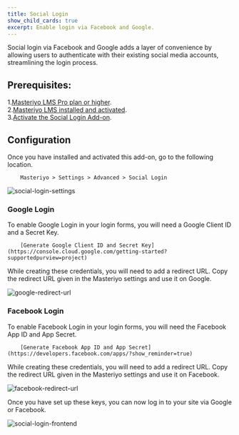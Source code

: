 ```yaml
---
title: Social Login
show_child_cards: true
excerpt: Enable login via Facebook and Google.
---
```


Social login via Facebook and Google adds a layer of convenience by allowing users to authenticate with their existing social media accounts, streamlining the login process.

## Prerequisites:

1.[Masteriyo LMS Pro plan or higher](https://masteriyo.com/pricing/).  
2.[Masteriyo LMS installed and activated](https://docs.masteriyo.com/getting-started/installation#installing-masteriyo-lms-pro-version).  
3.[Activate the Social Login Add-on](https://docs.masteriyo.com/getting-started/activate-masteriyo-addons).

## Configuration

Once you have installed and activated this add-on, go to the following location.

        Masteriyo > Settings > Advanced > Social Login

![social-login-settings](https://github.com/Masteriyo/masteriyo-docs/assets/75772539/c2df363c-3e7a-461d-81ce-c2dd5663c8c5)

### Google Login

To enable Google Login in your login forms, you will need a Google Client ID and a Secret Key. 

        [Generate Google Client ID and Secret Key](https://console.cloud.google.com/getting-started?supportedpurview=project)

While creating these credentials, you will need to add a redirect URL. Copy the redirect URL given in the Masteriyo settings and use it on Google.

![google-redirect-url](https://github.com/Masteriyo/masteriyo-docs/assets/75772539/4cc7d6d3-c99c-4161-b6a8-1a6165522525)

### Facebook Login

To enable Facebook Login in your login forms, you will need the Facebook App ID and App Secret. 

        [Generate Facebook App ID and App Secret](https://developers.facebook.com/apps/?show_reminder=true)

While creating these credentials, you will need to add a redirect URL. Copy the redirect URL given in the Masteriyo settings and use it on Facebook.

![facebook-redirect-url](https://github.com/Masteriyo/masteriyo-docs/assets/75772539/15fb8383-0978-460b-b1d0-25445fd9b4a3)

Once you have set up these keys, you can now log in to your site via Google or Facebook.

![social-login-frontend](https://github.com/Masteriyo/masteriyo-docs/assets/75772539/1d0ad4a9-92bb-443e-8d25-2497a0f2b7e3)
